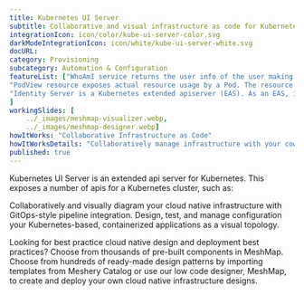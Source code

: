 ```yaml
---
title: Kubernetes UI Server  
subtitle: Collaborative and visual infrastructure as code for Kubernetes UI Server
integrationIcon: icon/color/kube-ui-server-color.svg
darkModeIntegrationIcon: icon/white/kube-ui-server-white.svg
docURL: 
category: Provisioning
subcategory: Automation & Configuration
featureList: ["WhoAmI service returns the user info of the user making the api call.",
"PodView resource exposes actual resource usage by a Pod. The resource usage information is read from Prometheus.",
"Identity Server is a Kubernetes extended apiserver (EAS). As an EAS, it has access to the user who is making an api call to the whoami server."
]
workingSlides: [
    ../_images/meshmap-visualizer.webp,
    ../_images/meshmap-designer.webp]
howItWorks: "Collaborative Infrastructure as Code"
howItWorksDetails: "Collaboratively manage infrastructure with your coworkers synchronously sharing the same designs."
published: true
---
```

<p>
    Kubernetes UI Server is an extended api server for Kubernetes. This exposes a number of apis for a Kubernetes cluster, such as:
</p>
<p>
    Collaboratively and visually diagram your cloud native infrastructure with GitOps-style pipeline integration. Design, test, and manage configuration your Kubernetes-based, containerized applications as a visual topology.
</p>
<p>
    Looking for best practice cloud native design and deployment best practices? Choose from thousands of pre-built components in MeshMap. Choose from hundreds of ready-made design patterns by importing templates from Meshery Catalog or use our low code designer, MeshMap, to create and deploy your own cloud native infrastructure designs.
</p>
